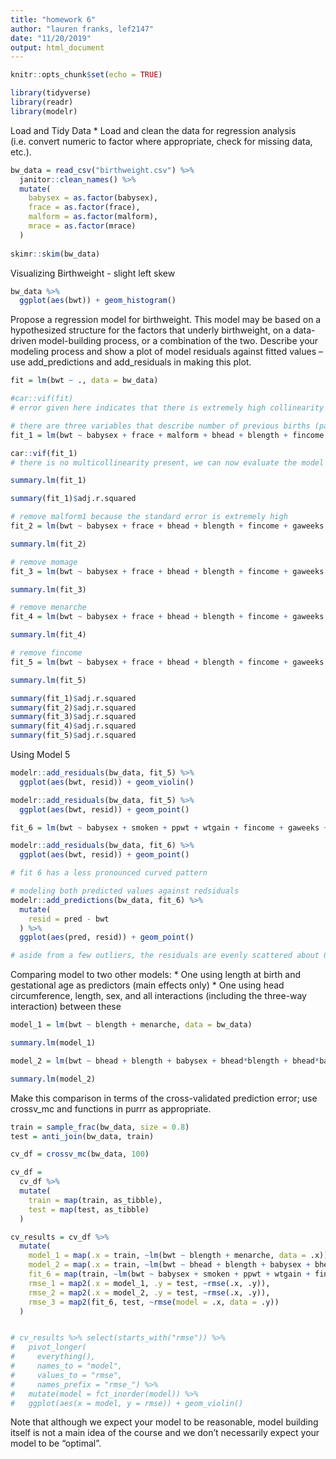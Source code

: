 ```yaml
---
title: "homework 6"
author: "lauren franks, lef2147"
date: "11/20/2019"
output: html_document
---
```


```r
knitr::opts_chunk$set(echo = TRUE)

library(tidyverse)
library(readr)
library(modelr)
```

Load and Tidy Data
* Load and clean the data for regression analysis (i.e. convert numeric to factor where appropriate, check for missing data, etc.).
```r
bw_data = read_csv("birthweight.csv") %>% 
  janitor::clean_names() %>% 
  mutate(
    babysex = as.factor(babysex),
    frace = as.factor(frace),
    malform = as.factor(malform),
    mrace = as.factor(mrace)
  )
  
skimr::skim(bw_data)
```

Visualizing Birthweight
  - slight left skew
```r
bw_data %>% 
  ggplot(aes(bwt)) + geom_histogram()
```




Propose a regression model for birthweight. This model may be based on a hypothesized structure for the factors that underly birthweight, on a data-driven model-building process, or a combination of the two. Describe your modeling process and show a plot of model residuals against fitted values – use add_predictions and add_residuals in making this plot.
```r
fit = lm(bwt ~ ., data = bw_data)

#car::vif(fit)
# error given here indicates that there is extremely high collinearity going on, so we will fit a model with less variables and reassess multicollinearity 

# there are three variables that describe number of previous births (parity, pnumlbw, pnumsga) and four variables that explain mom's weight (ppbmi, ppwt, wtgain, delwt) we will choose only one/two variable in each category to keep and reassess multicollinearity
fit_1 = lm(bwt ~ babysex + frace + malform + bhead + blength + fincome + gaweeks + menarche + mheight + momage + parity + smoken + ppwt + wtgain, data = bw_data)

car::vif(fit_1)
# there is no multicollinearity present, we can now evaluate the model 

summary.lm(fit_1)

summary(fit_1)$adj.r.squared

# remove malform1 because the standard error is extremely high
fit_2 = lm(bwt ~ babysex + frace + bhead + blength + fincome + gaweeks + menarche + mheight + momage + parity + smoken + ppwt + wtgain, data = bw_data)

summary.lm(fit_2)

# remove momage
fit_3 = lm(bwt ~ babysex + frace + bhead + blength + fincome + gaweeks + menarche + mheight + parity + smoken + ppwt + wtgain, data = bw_data)

summary.lm(fit_3)

# remove menarche
fit_4 = lm(bwt ~ babysex + frace + bhead + blength + fincome + gaweeks + mheight + parity + smoken + ppwt + wtgain, data = bw_data)

summary.lm(fit_4)

# remove fincome
fit_5 = lm(bwt ~ babysex + frace + bhead + blength + fincome + gaweeks + mheight + parity + smoken + ppwt + wtgain, data = bw_data)

summary.lm(fit_5)

summary(fit_1)$adj.r.squared
summary(fit_2)$adj.r.squared
summary(fit_3)$adj.r.squared
summary(fit_4)$adj.r.squared
summary(fit_5)$adj.r.squared
```

Using Model 5
```r

modelr::add_residuals(bw_data, fit_5) %>% 
  ggplot(aes(bwt, resid)) + geom_violin()

modelr::add_residuals(bw_data, fit_5) %>% 
  ggplot(aes(bwt, resid)) + geom_point()

fit_6 = lm(bwt ~ babysex + smoken + ppwt + wtgain + fincome + gaweeks + frace + mheight + blength + parity, data = bw_data)

modelr::add_residuals(bw_data, fit_6) %>% 
  ggplot(aes(bwt, resid)) + geom_point()

# fit 6 has a less pronounced curved pattern

# modeling both predicted values against redsiduals
modelr::add_predictions(bw_data, fit_6) %>% 
  mutate(
    resid = pred - bwt
  ) %>% 
  ggplot(aes(pred, resid)) + geom_point()

# aside from a few outliers, the residuals are evenly scattered about 0
```


Comparing model to two other models:
* One using length at birth and gestational age as predictors (main effects only)
* One using head circumference, length, sex, and all interactions (including the three-way interaction) between these
```r
model_1 = lm(bwt ~ blength + menarche, data = bw_data)

summary.lm(model_1)

model_2 = lm(bwt ~ bhead + blength + babysex + bhead*blength + bhead*babysex + babysex*blength, data = bw_data)

summary.lm(model_2)
```


Make this comparison in terms of the cross-validated prediction error; use crossv_mc and functions in purrr as appropriate.
```r
train = sample_frac(bw_data, size = 0.8)
test = anti_join(bw_data, train)

cv_df = crossv_mc(bw_data, 100)

cv_df =
  cv_df %>% 
  mutate(
    train = map(train, as_tibble),
    test = map(test, as_tibble)
  )

cv_results = cv_df %>% 
  mutate(
    model_1 = map(.x = train, ~lm(bwt ~ blength + menarche, data = .x)),
    model_2 = map(.x = train, ~lm(bwt ~ bhead + blength + babysex + bhead*blength + bhead*babysex + babysex*blength, data = .x)),
    fit_6 = map(train, ~lm(bwt ~ babysex + smoken + ppwt + wtgain + fincome + gaweeks + frace + mheight + blength + parity, data = bw_data)),
    rmse_1 = map2(.x = model_1, .y = test, ~rmse(.x, .y)),
    rmse_2 = map2(.x = model_2, .y = test, ~rmse(.x, .y)),
    rmse_3 = map2(fit_6, test, ~rmse(model = .x, data = .y))
  )


# cv_results %>% select(starts_with("rmse")) %>% 
#   pivot_longer(
#     everything(),
#     names_to = "model", 
#     values_to = "rmse",
#     names_prefix = "rmse_") %>% 
#   mutate(model = fct_inorder(model)) %>% 
#   ggplot(aes(x = model, y = rmse)) + geom_violin()
```


Note that although we expect your model to be reasonable, model building itself is not a main idea of the course and we don’t necessarily expect your model to be “optimal”.












